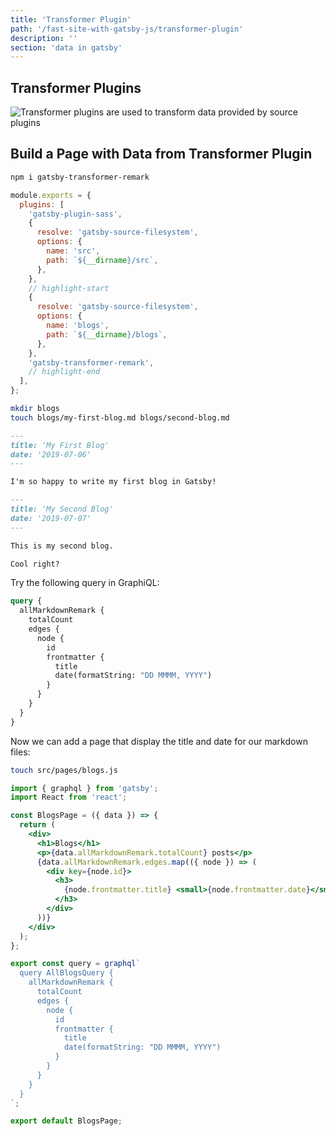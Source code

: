 ```yaml
---
title: 'Transformer Plugin'
path: '/fast-site-with-gatsby-js/transformer-plugin'
description: ''
section: 'data in gatsby'
---
```


## Transformer Plugins

![Transformer plugins are used to transform data provided by source plugins](gatsbyjs-overview-highlight-transformer-plugin.png)

## Build a Page with Data from Transformer Plugin

```bash
npm i gatsby-transformer-remark
```

```javascript fileName=gatsby-config.js
module.exports = {
  plugins: [
    'gatsby-plugin-sass',
    {
      resolve: 'gatsby-source-filesystem',
      options: {
        name: 'src',
        path: `${__dirname}/src`,
      },
    },
    // highlight-start
    {
      resolve: 'gatsby-source-filesystem',
      options: {
        name: 'blogs',
        path: `${__dirname}/blogs`,
      },
    },
    'gatsby-transformer-remark',
    // highlight-end
  ],
};
```

```bash
mkdir blogs
touch blogs/my-first-blog.md blogs/second-blog.md
```

```md fileName=blogs/my-first-blog.md
---
title: 'My First Blog'
date: '2019-07-06'
---

I'm so happy to write my first blog in Gatsby!
```

```md fileName=blogs/second-blog.md
---
title: 'My Second Blog'
date: '2019-07-07'
---

This is my second blog.

Cool right?
```

Try the following query in GraphiQL:

```graphql
query {
  allMarkdownRemark {
    totalCount
    edges {
      node {
        id
        frontmatter {
          title
          date(formatString: "DD MMMM, YYYY")
        }
      }
    }
  }
}
```

Now we can add a page that display the title and date for our markdown files:

```bash
touch src/pages/blogs.js
```

```jsx fileName=src/pages/blogs.js
import { graphql } from 'gatsby';
import React from 'react';

const BlogsPage = ({ data }) => {
  return (
    <div>
      <h1>Blogs</h1>
      <p>{data.allMarkdownRemark.totalCount} posts</p>
      {data.allMarkdownRemark.edges.map(({ node }) => (
        <div key={node.id}>
          <h3>
            {node.frontmatter.title} <small>{node.frontmatter.date}</small>
          </h3>
        </div>
      ))}
    </div>
  );
};

export const query = graphql`
  query AllBlogsQuery {
    allMarkdownRemark {
      totalCount
      edges {
        node {
          id
          frontmatter {
            title
            date(formatString: "DD MMMM, YYYY")
          }
        }
      }
    }
  }
`;

export default BlogsPage;
```
